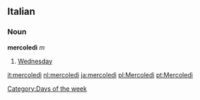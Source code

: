 ==Italian==
===Noun===
'''mercoledì''' ''m''

#[[Wednesday]]

[[Category:Days of the week]]

[[it:mercoledì]]
[[nl:mercoledì]]
[[ja:mercoledì]]
[[pl:Mercoledì]]
[[pt:Mercoledì]]